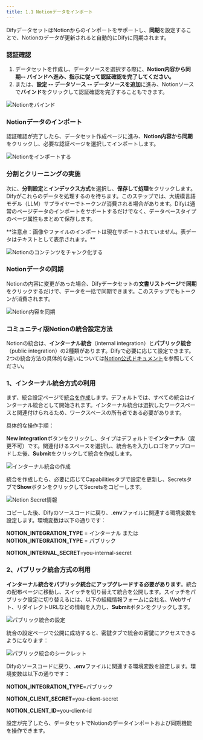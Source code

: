```yaml
---
title: 1.1 Notionデータをインポート
---
```


DifyデータセットはNotionからのインポートをサポートし、**同期**を設定することで、Notionのデータが更新されると自動的にDifyに同期されます。

### 認証確認

1. データセットを作成し、データソースを選択する際に、**Notion内容から同期-- バインドへ進み、指示に従って認証確認を完了してください。**
2. または、**設定 -- データソース -- データソースを追加**に進み、Notionソースで**バインド**をクリックして認証確認を完了することもできます。

<img
  src="https://assets-docs.dify.ai/2024/12/f1d5bcdcfbd57407e0bce1597df4daad.png"
  className="mx-auto"
  alt="Notionをバインド"
/>

### Notionデータのインポート

認証確認が完了したら、データセット作成ページに進み、**Notion内容から同期**をクリックし、必要な認証ページを選択してインポートします。

<img
  src="https://assets-docs.dify.ai/2024/12/863f1cd15318b146a556c34e93c5df2c.png"
  className="mx-auto"
  alt="Notionをインポートする"
/>

### 分割とクリーニングの実施

次に、**分割設定**と**インデックス方式**を選択し、**保存して処理**をクリックします。Difyがこれらのデータを処理するのを待ちます。このステップでは、大規模言語モデル（LLM）サプライヤーでトークンが消費される場合があります。Difyは通常のページデータのインポートをサポートするだけでなく、データベースタイプのページ属性もまとめて保存します。

<Info>
**注意点：画像やファイルのインポートは現在サポートされていません。表データはテキストとして表示されます。**
</Info>

<img
  src="https://assets-docs.dify.ai/2024/12/ab1b1aa690adad153cac0a321b6b7585.png"
  className="mx-auto"
  alt="Notionのコンテンツをチャンク化する"
/>

### Notionデータの同期

Notionの内容に変更があった場合、Difyデータセットの**文書リストページ**で**同期**をクリックするだけで、データを一括で同期できます。このステップでもトークンが消費されます。

<img
  src="https://assets-docs.dify.ai/2024/12/af7cabd98c3aac392819d9041cc408de.png"
  className="mx-auto"
  alt="Notion内容を同期"
/>

### コミュニティ版Notionの統合設定方法

Notionの統合は、**インターナル統合**（internal integration）と**パブリック統合**（public integration）の2種類があります。Difyで必要に応じて設定できます。2つの統合方法の具体的な違いについては[Notion公式ドキュメント](https://developers.notion.com/docs/authorization)を参照してください。

### 1、**インターナル統合方式の利用**

まず、統合設定ページで[統合を作成](https://www.notion.so/my-integrations)します。デフォルトでは、すべての統合はインターナル統合として開始されます。インターナル統合は選択したワークスペースと関連付けられるため、ワークスペースの所有者である必要があります。

具体的な操作手順：

**New integration**ボタンをクリックし、タイプはデフォルトで**インターナル**（変更不可）です。関連付けるスペースを選択し、統合名を入力しロゴをアップロードした後、**Submit**をクリックして統合を作成します。

<img
  src="../../../../.gitbook/assets/integrate-notion-1.png"
  className="mx-auto"
  alt="インターナル統合の作成"
/>

統合を作成したら、必要に応じてCapabilitiesタブで設定を更新し、Secretsタブで**Show**ボタンをクリックしてSecretsをコピーします。

<img
  src="../../../../.gitbook/assets/notion-secret.png"
  className="mx-auto"
  alt="Notion Secret情報"
/>

コピーした後、Difyのソースコードに戻り、**.env**ファイルに関連する環境変数を設定します。環境変数は以下の通りです：

**NOTION_INTEGRATION_TYPE** = インターナル または **NOTION_INTEGRATION_TYPE** = パブリック

**NOTION_INTERNAL_SECRET**=you-internal-secret

### 2、**パブリック統合方式の利用**

**インターナル統合をパブリック統合にアップグレードする必要があります**。統合の配布ページに移動し、スイッチを切り替えて統合を公開します。スイッチをパブリック設定に切り替えるには、以下の組織情報フォームに会社名、Webサイト、リダイレクトURLなどの情報を入力し、**Submit**ボタンをクリックします。

<img
  src="../../../../.gitbook/assets/public-integration.png"
  className="mx-auto"
  alt="パブリック統合の設定"
/>

統合の設定ページで公開に成功すると、密鍵タブで統合の密鍵にアクセスできるようになります：

<img
  src="../../../../.gitbook/assets/notion-public-secret.png"
  className="mx-auto"
  alt="パブリック統合のシークレット"
/>

Difyのソースコードに戻り、**.env**ファイルに関連する環境変数を設定します。環境変数は以下の通りです：

**NOTION_INTEGRATION_TYPE**=パブリック

**NOTION_CLIENT_SECRET**=you-client-secret

**NOTION_CLIENT_ID**=you-client-id

設定が完了したら、データセットでNotionのデータインポートおよび同期機能を操作できます。